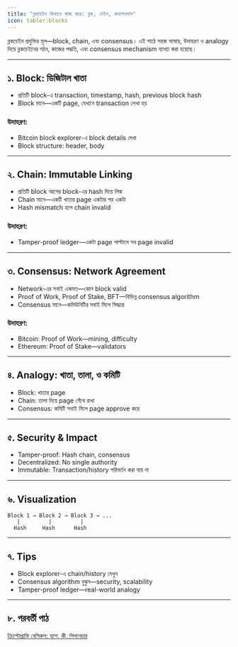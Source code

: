 ```yaml
---
title: "ব্লকচেইন কিভাবে কাজ করে: ব্লক, চেইন, কনসেনসাস"
icon: tabler:blocks
---
```


ব্লকচেইন প্রযুক্তির মূল—block, chain, এবং consensus। এই পাঠে সহজ ভাষায়, উদাহরণ ও analogy দিয়ে ব্লকচেইনের গঠন, কাজের পদ্ধতি, এবং consensus mechanism ব্যাখ্যা করা হয়েছে।

---

## ১. Block: ডিজিটাল খাতা
- প্রতিটি block-এ transaction, timestamp, hash, previous block hash
- Block মানে—একটি page, যেখানে transaction লেখা হয়

### উদাহরণ:
- Bitcoin block explorer-এ block details দেখা
- Block structure: header, body

---

## ২. Chain: Immutable Linking
- প্রতিটি block আগের block-এর hash দিয়ে লিঙ্ক
- Chain মানে—একটি খাতার page একটার পর একটা
- Hash mismatch হলে chain invalid

### উদাহরণ:
- Tamper-proof ledger—একটা page পাল্টালে সব page invalid

---

## ৩. Consensus: Network Agreement
- Network-এর সবাই একমত—কোন block valid
- Proof of Work, Proof of Stake, BFT—বিভিন্ন consensus algorithm
- Consensus মানে—কমিউনিটির সবাই মিলে সিদ্ধান্ত

### উদাহরণ:
- Bitcoin: Proof of Work—mining, difficulty
- Ethereum: Proof of Stake—validators

---

## ৪. Analogy: খাতা, তালা, ও কমিটি
- Block: খাতার page
- Chain: তালা দিয়ে page গেঁথে রাখা
- Consensus: কমিটি সবাই মিলে page approve করে

---

## ৫. Security & Impact
- Tamper-proof: Hash chain, consensus
- Decentralized: No single authority
- Immutable: Transaction/history পরিবর্তন করা যায় না

---

## ৬. Visualization
```
Block 1 → Block 2 → Block 3 → ...
   |         |         |
  Hash     Hash      Hash
```

---

## ৭. Tips
- Block explorer-এ chain/history দেখুন
- Consensus algorithm বুঝুন—security, scalability
- Tamper-proof ledger—real-world analogy

---

## ৮. পরবর্তী পাঠ

[ক্রিপ্টোগ্রাফি বেসিকস: হ্যাশ, কী, সিগনেচার](/blockchain/cryptography)
